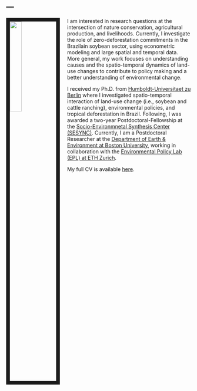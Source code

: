 ---
---

<link rel="stylesheet" href="styles.css" type="text/css">

<img src="images/gollnowf_pic1.jpg" style="width:25%; border:10px solid; margin-right: 20px" align="left">

I am interested in research questions at the intersection of nature conservation, agricultural production, and livelihoods. Currently, I investigate the role of zero-deforestation commitments in the Brazilain soybean sector, using econometric modeling and large spatial and temporal data.  
More general, my work focuses on understanding causes and the spatio-temporal dynamics of land-use changes to contribute to policy making and a better understanding of environmental change.   
  
I received my Ph.D. from [Humboldt-Universitaet zu Berlin](https://www.geographie.hu-berlin.de/de) where I investigated spatio-temporal interaction of land-use change (i.e., soybean and cattle ranching), environmental policies, and tropical deforestation in Brazil. Following, I was awarded a two-year Postdoctoral-Fellowship at the [Socio-Environmnetal Synthesis Center (SESYNC)](https://www.sesync.org/). Currently, I am a Postdoctoral Researcher at the [Department of Earth & Environment at Boston University](http://www.bu.edu/earth/), working in collaboration with the [Environmental Policy Lab (EPL) at ETH Zurich](https://epl.ethz.ch/). 
  
My full CV is available [here](files/GollnowF_CV_20210214.pdf).